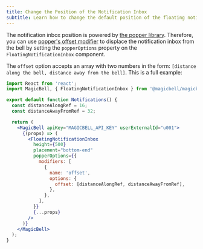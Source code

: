 ```yaml
---
title: Change the Position of the Notification Inbox
subtitle: Learn how to change the default position of the floating notification inbox
---
```


The notification inbox position is powered by [the popper library](https://popper.js.org). Therefore, you can use [popper's offset modifier](https://popper.js.org/docs/v2/modifiers/offset) to displace the notification inbox from the bell by setting the `popperOptions` property on the `FloatingNotificationInbox` component.

The `offset` option accepts an array with two numbers in the form: `[distance along the bell, distance away from the bell]`. This is a full example:

```jsx title=React
import React from 'react';
import MagicBell, { FloatingNotificationInbox } from '@magicbell/magicbell-react';

export default function Notifications() {
  const distanceAlongRef = 16;
  const distanceAwayFromRef = 32;

  return (
    <MagicBell apiKey="MAGICBELL_API_KEY" userExternalId="u001">
      {(props) => (
        <FloatingNotificationInbox
          height={500}
          placement="bottom-end"
          popperOptions={{
            modifiers: [
              {
                name: 'offset',
                options: {
                  offset: [distanceAlongRef, distanceAwayFromRef],
                },
              },
            ],
          }}
          {...props}
        />
      )}
    </MagicBell>
  );
}
```
